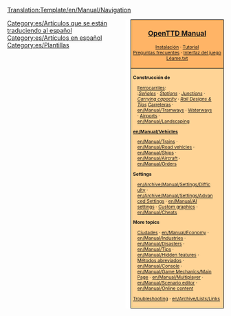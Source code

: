 <noinclude>[[Translation:Template/en/Manual/Navigation]]</noinclude><noinclude></noinclude>
<div style="float:right; padding-left:12px; background:#ffffff;">
<div style="border:1px solid #000000; background:#ffb466; padding:5px; -moz-border-radius-topleft:5px; -moz-border-radius-topright:5px; font-size: 12pt;">
<center><strong><font size="3">[[es/Manual/Main Page|OpenTTD Manual]]</font></strong></center>
<div style="font-size: 8pt; text-align: center;">
[[es/Manual/Instalación|Instalación]] &middot; 
[[es/Manual/Tutorial/Tutorial|Tutorial]]<br />
[[es/Archive/Community/Preguntas frecuentes|Preguntas frecuentes]] &middot; 
[[es/Manual/Interfaz del juego|Interfaz del juego]]<br />
[[es/Léame.txt|Léame.txt]]
</div>
</div>
<div style="border:1px solid black; border-top-width: 0px; background:#ffd496; padding:5px; -moz-border-radius-bottomleft:5px; -moz-border-radius-bottomright:8px; font-size: 8pt;">

<div style="width: 186px">
'''Construcción de'''
<div style="margin-left:10px;">
[[es/Manual/Construcción de ferrocarriles|Ferrocarriles]]: <br />
:''[[es/Manual/Señales|Señales]]'' &middot; ''[[en/Manual/Railway station|Stations]]'' &middot; ''[[en/Community/Junctionary/Main Page|Junctions]]'' &middot; ''[[en/Community/Railway Designs|Carrying capacity]]'' &middot; ''[[en/Community/Rail Designs|Rail Designs & Tips]]''
[[es/Manual/Construcción de carreteras|Carreteras]] &middot; [[en/Manual/Tramways]] &middot; [[en/Manual/Waterway construction|Waterways]] &middot; [[en/Manual/Airport construction|Airports]] &middot; [[en/Manual/Landscaping]]
</div>
</div>

<div style="width: 186px">
'''[[en/Manual/Vehicles]]'''
<div style="margin-left:10px;">
[[en/Manual/Trains]] &middot; [[en/Manual/Road vehicles]] &middot; [[en/Manual/Ships]] &middot;
[[en/Manual/Aircraft]] &middot; [[en/Manual/Orders]]
</div>
</div>

<div style="width: 186px">
'''Settings'''
<div style="margin-left:10px;">
[[en/Archive/Manual/Settings/Difficulty]] &middot; [[en/Archive/Manual/Settings/Advanced Settings]] &middot; [[en/Manual/AI settings]] &middot;
[[en/Manual/NewGRF|Custom graphics]] &middot; [[en/Manual/Cheats]]
</div>
</div>

<div style="width: 186px">
'''More topics'''<br />
<div style="margin-left:10px;">
[[es/Ciudad|Ciudades]] &middot; [[en/Manual/Economy]] &middot; [[en/Manual/Industries]] &middot;<br />
[[en/Manual/Disasters]] &middot; [[en/Manual/Tips]] &middot;
[[en/Manual/Hidden features]] &middot;<br /> [[es/Manual/Teclas de método abreviado|Métodos abreviados]] &middot;
[[en/Manual/Console]] &middot; [[en/Manual/Game Mechanics/Main Page]] &middot;
[[en/Manual/Multiplayer]] &middot; [[en/Manual/Scenario editor]] &middot;
[[en/Manual/Online content]]
</div>
</div>

[[en/Archive/Manual/Troubleshooting|Troubleshooting]] &middot; [[en/Archive/Lists/Links]]
</div>
</div>
<includeonly>[[Category:es/Manual/Manual|{{PAGENAME}}]]</includeonly><noinclude>
[[Category:es/Artículos que se están traduciendo al español]][[Category:es/Artículos en español]][[Category:es/Plantillas]]
</noinclude>